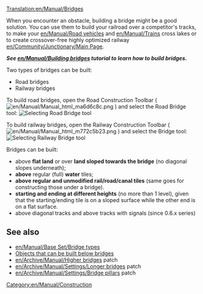 [[Translation:en/Manual/Bridges]]
{{nl/Vertaling|en/Manual/Bridges|0}}
{{en/Manual/Navigation}}
<!--
 Previous content wasn't as insightful as the building bridges tutorial
 + this page should be more of a reference, link section and a quick guide, not beginners guide
-->

When you encounter an obstacle, building a bridge might be a good solution. You can use them to build your railroad over a competitor's tracks, to make your [[en/Manual/Road vehicles]] and [[en/Manual/Trains]] cross lakes or to create crossover-free highly optimized railway [[en/Community/Junctionary/Main Page]].

'''''See [[en/Manual/Building bridges]] tutorial to learn how to build bridges.'''''

Two types of bridges can be built:
* Road bridges
* Railway bridges

To build road bridges, open the Road Construction Toolbar ( [[File:en/Manual/Manual html ma6d6c8c.png]] ) and select the Road Bridge tool:
[[File:en/Manual/BridgeTut14.png|none|frame|Selecting Road Bridge tool]]

To build railway bridges, open the Railway Construction Toolbar ( [[File:en/Manual/Manual html m772c5b23.png]] ) and select the Bridge tool:
[[File:en/Manual/BridgeTut1.png|none|frame|Selecting Railway Bridge tool]]

Bridges can be built:
* above '''flat land''' or over '''land sloped towards the bridge''' (no diagonal slopes underneath);
* '''above''' regular (full) '''water''' tiles;
* '''above regular and unmodified rail/road/canal tiles''' (same goes for constructing those under a bridge).
* '''starting and ending at different heights''' (no more than 1 level), given that the starting/ending tile is on a sloped surface while the other end is on a flat surface.
* above diagonal tracks and above tracks with signals (since 0.6.x series)

<!-- COMMENT START
Left this just a reference for future edit(s)

==Building bridges for beginners==
Start by opening up the build toolbar for railways and clicking on [[File:en/Manual/Build bridge.png]] (build bridges button). You'll notice that your cursor will change:
[[File:Ottdbridge1.png|none|frame|See the build bridges cursor?]]
Next you have to recognize where you can build bridges. We'll start off with a standard bridge-the-gap bridge, which can be placed in an area that looks like this:
[[File:Ottdbridge1.6.png|none|frame|What a nice place for a bridge!]]
When you move your mouse over the ground, the square the mouse is in is highlighted; the bridge will start here.
[[File:Ottdbridge2.png|none|frame|See it highlighted there?]]
Now, just click, hold down, and drag to the opposite sloped tile, like so:
[[File:Ottdbridge3.png|none|frame|4. Remember, you're still holding the mouse button down...]]
Once you've dragged there, where you want the bridge to be, let go of the mouse button. The bridge selection dialog will open. The options will vary depending on the bridge length and the year.
[[File:Ottdbridge4.png|center|none|frame|You can choose which bridge you want.]]
Click the bridge you want, we'll select Steel Girder this time:
[[File:Ottdbridge5.png|none|frame|Bridge chosen...]]
And... there you go, your (I suppose) very first bridge. You'll notice the red text rising, displaying the amount of money you've spent.
[[File:Ottdbridge6.png|none|frame|That cost you 579 pounds!]]
This works the same way for road construction as well; just select the bridge construction tool from the road construction tool bar.

Now we've got making bridges down, there are a few more things that you can do. Bridges can be even constructed on flat land - say to avoid a track built by competition.
[[File:Ottdbridge11.png|none|frame|Bridge on flat land]]

Or, you can even do something like the following if the mind takes you.
[[File:Ottdbridge9.png|none|frame|Not really useful, but...]]

END COMMENT -->
== See also ==
*[[en/Manual/Base Set/Bridge types]]
*[[en/Archive/Manual/New Bridges|Objects that can be built below bridges]]
*[[en/Archive/Manual/Higher bridges]] patch
*[[en/Archive/Manual/Settings/Longer bridges]] patch
*[[en/Archive/Manual/Settings/Bridge pillars]] patch

[[Category:en/Manual/Construction]]
<!-- this is not tutorial/walkthrough category member -->